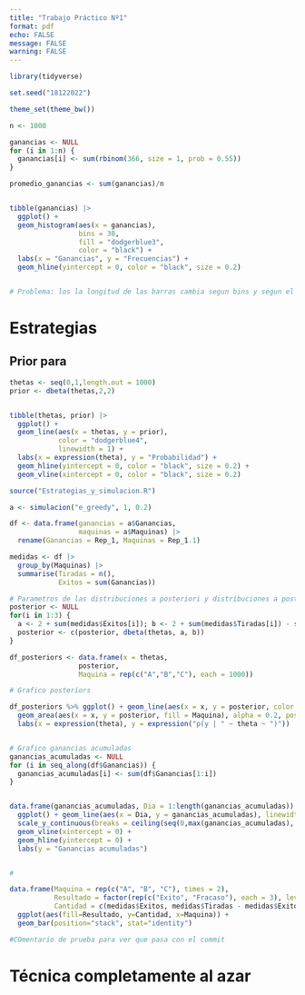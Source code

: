 ```yaml
---
title: "Trabajo Práctico Nº1"
format: pdf
echo: FALSE
message: FALSE
warning: FALSE
---
```


```r


library(tidyverse)
```



```r
set.seed("18122022")

theme_set(theme_bw())

```


```r

n <- 1000

ganancias <- NULL
for (i in 1:n) {
  ganancias[i] <- sum(rbinom(366, size = 1, prob = 0.55))
}

promedio_ganancias <- sum(ganancias)/n


tibble(ganancias) |>  
  ggplot() + 
  geom_histogram(aes(x = ganancias), 
                 bins = 30, 
                 fill = "dodgerblue3",
                 color = "black") + 
  labs(x = "Ganancias", y = "Frecuencias") +
  geom_hline(yintercept = 0, color = "black", size = 0.2)


# Problema: los la longitud de las barras cambia segun bins y segun el espacio que tiene para graficarse

```


# Estrategias


## Prior para \theta
```r
thetas <- seq(0,1,length.out = 1000)
prior <- dbeta(thetas,2,2)


tibble(thetas, prior) |>  
  ggplot() + 
  geom_line(aes(x = thetas, y = prior), 
            color = "dodgerblue4", 
            linewidth = 1) + 
  labs(x = expression(theta), y = "Probabilidad") +
  geom_hline(yintercept = 0, color = "black", size = 0.2) +
  geom_vline(xintercept = 0, color = "black", size = 0.2)
```

```r
source("Estrategias_y_simulacion.R")

a <- simulacion("e_greedy", 1, 0.2)

df <- data.frame(ganancias = a$Ganancias,
                 maquinas = a$Maquinas) |> 
  rename(Ganancias = Rep_1, Maquinas = Rep_1.1)

medidas <- df |>
  group_by(Maquinas) |> 
  summarise(Tiradas = n(),
            Exitos = sum(Ganancias))

# Parametros de las distribuciones a posteriori y distribuciones a posterior
posterior <- NULL
for(i in 1:3) {
  a <- 2 + sum(medidas$Exitos[i]); b <- 2 + sum(medidas$Tiradas[i]) - sum(medidas$Exitos[i])
  posterior <- c(posterior, dbeta(thetas, a, b))
}

df_posteriors <- data.frame(x = thetas,
                 posterior,
                 Maquina = rep(c("A","B","C"), each = 1000))

# Grafico posteriors

df_posteriors %>% ggplot() + geom_line(aes(x = x, y = posterior, color = Maquina)) +
  geom_area(aes(x = x, y = posterior, fill = Maquina), alpha = 0.2, position = "identity") +
  labs(x = expression(theta), y = expression("p(y | " ~ theta ~ ")"))


# Grafico ganancias acumuladas
ganancias_acumuladas <- NULL
for (i in seq_along(df$Ganancias)) {
  ganancias_acumuladas[i] <- sum(df$Ganancias[1:i])
}


data.frame(ganancias_acumuladas, Dia = 1:length(ganancias_acumuladas)) %>% 
  ggplot() + geom_line(aes(x = Dia, y = ganancias_acumuladas), linewidth = 0.1) +
  scale_y_continuous(breaks = ceiling(seq(0,max(ganancias_acumuladas), length.out = 10))) +
  geom_vline(xintercept = 0) + 
  geom_hline(yintercept = 0) + 
  labs(y = "Ganancias acumuladas")


# 

data.frame(Maquina = rep(c("A", "B", "C"), times = 2),
           Resultado = factor(rep(c("Exito", "Fracaso"), each = 3), levels = c("Exito", "Fracaso")),
           Cantidad = c(medidas$Exitos, medidas$Tiradas - medidas$Exitos)) %>% 
  ggplot(aes(fill=Resultado, y=Cantidad, x=Maquina)) + 
  geom_bar(position="stack", stat="identity")


```



```r
#COmentario de prueba para ver que pasa con el commit
```



# Técnica completamente al azar


